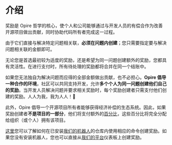 # 介绍

奖励是 Opire 哲学的核心，使个人和公司能够通过与开发人员的有偿合作为改善开源项目做出贡献，同时协助代码所有者完成这一过程。

由于它们直接与解决特定问题相关联，**必须在问题内创建**；您只需要指定要与解决问题相关联的金额即可。

无论您是首选最初较为适度的奖励，还是希望为同一问题创建额外的奖励，您都具有灵活性。在进行支付时，所有待处理的奖励都将合并在同一个结账中。

如果您无法独自为解决问题而应得的全部金额做出贡献，也不必担心。**Opire 倡导一种合作的环境**，社区可以共同支持开发，允许**多个个人为同一问题创建他们自己的奖励**。当开发人员解决问题并要求相关奖励时，每个奖励创建者只需支付他们创建的奖励。人人为我，我为人人！🤝

此外，Opire 倡导一个开源项目所有者能够获得经济补偿的生态系统。因此，如果奖励创建者**不是项目的一部分**，他们将支付额外的[百分比](/rewards/pricing#percentage-for-code-owner)，这些百分比将完全分配给组织（或个人）拥有该项目。

[这里](/overview/commands#create-reward)您可以了解如何在已安装[我们的机器人](/overview/install-bot)的仓库内使用相应的命令创建奖励。如果您没有安装机器人，您也可以直接从[我们的平台](https://app.opire.dev/dashboard/creator/rewards)仪表板上创建奖励。
